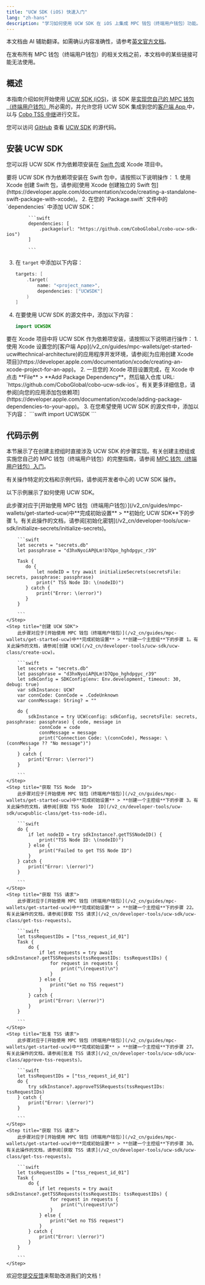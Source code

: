 ```yaml
---
title: "UCW SDK (iOS) 快速入门"
lang: "zh-hans"
description: "学习如何使用 UCW SDK 在 iOS 上集成 MPC 钱包（终端用户钱包）功能。"
---
```

<Note>本文档由 AI 辅助翻译。如需确认内容准确性，请参考[英文官方文档](https://www.cobo.com/developers/v2/guides/overview/introduction)。</Note>

<Tip>在发布所有 MPC 钱包（终端用户钱包）的相关文档之前，本文档中的某些链接可能无法使用。</Tip>

## 概述

本指南介绍如何开始使用 [UCW SDK (iOS)](/v2_cn/developer-tools/ucw-sdk/initialize-secrets/initialize-secrets)，该 SDK 是[实现您自己的 MPC 钱包（终端用户钱包）](/v2_cn/guides/mpc-wallets/get-started-ucw)所必需的，并允许您将 UCW SDK 集成到您的[客户端 App ](/v2_cn/guides/mpc-wallets/get-started-ucw#technical-architecture)中，以与 [Cobo TSS 中继](/v2_cn/guides/mpc-wallets/get-started-ucw#technical-architecture)进行交互。

您可以访问 [GitHub](https://github.com/CoboGlobal/cobo-ucw-sdk-ios) 查看 [UCW SDK](/v2_cn/developer-tools/ucw-sdk/initialize-secrets/initialize-secrets) 的源代码。

## 安装 UCW SDK

您可以将 UCW SDK 作为依赖项安装在 [Swift 包](https://developer.apple.com/documentation/xcode/swift-packages)或 Xcode 项目中。

<Tabs>
  <Tab title="Swift 包">
      要将 UCW SDK 作为依赖项安装在 Swift 包中，请按照以下说明操作：
      1. 使用 Xcode 创建 Swift 包，请参阅[使用 Xcode 创建独立的 Swift 包](https://developer.apple.com/documentation/xcode/creating-a-standalone-swift-package-with-xcode)。
      2. 在您的 `Package.swift` 文件中的 `dependencies` 中添加 UCW SDK：

            ```swift
            dependencies: [
                .package(url: "https://github.com/CoboGlobal/cobo-ucw-sdk-ios")
            ]

            ```

3. 在 `target` 中添加以下内容：
    ```swift
    targets: [
        .target(
            name: "<project_name>",
            dependencies: ["UCWSDK"]
        )
    ]

    ```

4. 在要使用 UCW SDK 的源文件中，添加以下内容：

    ```swift
    import UCWSDK
    ```

  </Tab>
  <Tab title="Xcode 项目">
    要在 Xcode 项目中将 UCW SDK 作为依赖项安装，请按照以下说明进行操作： 
    1. 使用 Xcode 设置您的[客户端 App](/v2_cn/guides/mpc-wallets/get-started-ucw#technical-architecture)的应用程序开发环境，请参阅[为应用创建 Xcode 项目](https://developer.apple.com/documentation/xcode/creating-an-xcode-project-for-an-app)。 
    2. 一旦您的 Xcode 项目设置完成，在 Xcode 中点击 **File** > **Add Package Dependency**，然后输入仓库 URL: `https://github.com/CoboGlobal/cobo-ucw-sdk-ios`。有关更多详细信息，请参阅[向您的应用添加包依赖项](https://developer.apple.com/documentation/xcode/adding-package-dependencies-to-your-app)。 
    3. 在您希望使用 UCW SDK 的源文件中，添加以下内容：
        ```swift
        import UCWSDK
        ```
  </Tab>
</Tabs>

## 代码示例

本节展示了在创建主控组时直接涉及 UCW SDK 的步骤实现。有关创建主控组或实施您自己的 MPC 钱包（终端用户钱包）的完整指南，请参阅 [MPC 钱包（终端用户钱包）入门](/v2_cn/guides/mpc-wallets/get-started-ucw)。

有关操作特定的文档和示例代码，请参阅开发者中心的 UCW SDK 操作。

以下示例展示了如何使用 UCW SDK。

<Steps>
    <Step title="初始化密钥">
        此步骤对应于[开始使用 MPC 钱包（终端用户钱包）](/v2_cn/guides/mpc-wallets/get-started-ucw)中**完成初始设置** > **初始化 UCW SDK**下的步骤 1。有关此操作的文档，请参阅[初始化密钥](/v2_cn/developer-tools/ucw-sdk/initialize-secrets/initialize-secrets)。

        ```swift
        let secrets = "secrets.db"
        let passphrase = "d3hxNyoiAP@Lm!D7Qpo_hghdpgyc_r39"

        Task {
           do {
               let nodeID = try await initializeSecrets(secretsFile: secrets, passphrase: passphrase)
               print(" TSS Node ID: \(nodeID)")
           } catch {
               print("Error: \(error)")
           }
        }

        ```
    </Step>
    <Step title="创建 UCW SDK">
        此步骤对应于[开始使用 MPC 钱包（终端用户钱包）](/v2_cn/guides/mpc-wallets/get-started-ucw)中**完成初始设置** > **创建一个主控组**下的步骤 1。有关此操作的文档，请参阅[创建 UCW](/v2_cn/developer-tools/ucw-sdk/ucw-class/create-ucw)。

        ```swift
        let secrets = "secrets.db"
        let passphrase = "d3hxNyoiAP@Lm!D7Qpo_hghdpgyc_r39"
        let sdkConfig = SDKConfig(env: Env.development, timeout: 30, debug: true)
        var sdkInstance: UCW?
        var connCode: ConnCode = .CodeUnknown
        var connMessage: String? = ""

        do {
            sdkInstance = try UCW(config: sdkConfig, secretsFile: secrets, passphrase: passphrase) { code, message in
                connCode = code
                connMessage = message
                print("Connection Code: \(connCode), Message: \(connMessage ?? "No message")")
            }
        } catch {
            print("Error: \(error)")
        }

        ```
    </Step>
    <Step title="获取 TSS Node  ID">
        此步骤对应于[开始使用 MPC 钱包（终端用户钱包）](/v2_cn/guides/mpc-wallets/get-started-ucw)中**完成初始设置** > **创建一个主控组**下的步骤 3。有关此操作的文档，请参阅[获取 TSS Node  ID](/v2_cn/developer-tools/ucw-sdk/ucwpublic-class/get-tss-node-id)。

        ```swift
        do {
            if let nodeID = try sdkInstance?.getTSSNodeID() {
                print("TSS Node ID: \(nodeID)")
            } else {
                print("Failed to get TSS Node ID")
            }
        } catch {
            print("Error: \(error)")
        }

        ```
    </Step>
    <Step title="获取 TSS 请求">
        此步骤对应于[开始使用 MPC 钱包（终端用户钱包）](/v2_cn/guides/mpc-wallets/get-started-ucw)中**完成初始设置** > **创建一个主控组**下的步骤 22。有关此操作的文档，请参阅[获取 TSS 请求](/v2_cn/developer-tools/ucw-sdk/ucw-class/get-tss-requests)。

        ```swift
        let tssRequestIDs = ["tss_request_id_01"]
        Task {
            do {
                if let requests = try await sdkInstance?.getTSSRequests(tssRequestIDs: tssRequestIDs) {
                    for request in requests {
                        print("\(request)\n")
                    }
                } else {
                    print("Get no TSS request")
                }
            } catch {
                print("Error: \(error)")
            }
        }

        ```
    </Step>
    <Step title="批准 TSS 请求">
        此步骤对应于[开始使用 MPC 钱包（终端用户钱包）](/v2_cn/guides/mpc-wallets/get-started-ucw)中**完成初始设置** > **创建一个主控组**下的步骤 27。有关此操作的文档，请参阅[批准 TSS 请求](/v2_cn/developer-tools/ucw-sdk/ucw-class/approve-tss-requests)。

        ```swift
        let tssRequestIDs = ["tss_request_id_01"]
        do {
            try sdkInstance?.approveTSSRequests(tssRequestIDs: tssRequestIDs)
        } catch {
            print("Error: \(error)")
        }

        ```
    </Step>
    <Step title="获取 TSS 请求">
        此步骤对应于[开始使用 MPC 钱包（终端用户钱包）](/v2_cn/guides/mpc-wallets/get-started-ucw)中**完成初始设置** > **创建一个主控组**下的步骤 30。有关此操作的文档，请参阅[获取 TSS 请求](/v2_cn/developer-tools/ucw-sdk/ucw-class/get-tss-requests)。

        ```swift
        let tssRequestIDs = ["tss_request_id_01"]
        Task {
            do {
                if let requests = try await sdkInstance?.getTSSRequests(tssRequestIDs: tssRequestIDs) {
                    for request in requests {
                        print("\(request)\n")
                    }
                } else {
                    print("Get no TSS request")
                }
            } catch {
                print("Error: \(error)")
            }
        }

        ```
    </Step>
</Steps>

<Tip>欢迎您[提交反馈](https://forms.zohopublic.com/cobo/form/DocumentFeedbackForm/formperma/QvLOhxJv1_JMsJ-1dleZ8Itb_7rzN-LtgvsDdxosoVI)来帮助改进我们的文档！</Tip>
